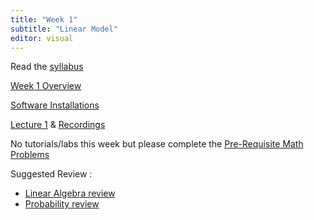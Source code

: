 ```yaml
---
title: "Week 1"
subtitle: "Linear Model"
editor: visual
---
```


Read the [syllabus](/https://q.utoronto.ca/courses/366713/files/32969250?wrap=1)

[Week 1 Overview](https://q.utoronto.ca/courses/366713/pages/week-1-overview?module_item_id=5872092)

[Software Installations](https://q.utoronto.ca/courses/366713/pages/software-installations)

[Lecture 1](/lecs/w01/lec01.html) & [Recordings](https://q.utoronto.ca/courses/366713)

No tutorials/labs this week but please complete the [Pre-Requisite Math Problems](https://q.utoronto.ca/courses/366713/files/32607079?wrap=1 "prereq.pdf")

Suggested Review :

-   [Linear Algebra review](http://www.deeplearningbook.org/contents/linear_algebra.html) 
-   [Probability review](https://www.deeplearningbook.org/contents/prob.html)

<br><br>